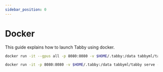 ```yaml
---
sidebar_position: 0
---
```


# Docker

This guide explains how to launch Tabby using docker.


<Tabs>
  <TabItem value="cuda" label="CUDA (requires NVIDIA Container Toolkit)" default>

  ```bash title="run.sh"
  docker run -it --gpus all -p 8080:8080 -v $HOME/.tabby:/data tabbyml/tabby serve --model TabbyML/StarCoder-1B --device cuda
  ```

  </TabItem>
  <TabItem value="cpu" label="CPU" default>

  ```bash title="run.sh"
  docker run -it -p 8080:8080 -v $HOME/.tabby:/data tabbyml/tabby serve --model TabbyML/StarCoder-1B
  ```

  </TabItem>
</Tabs>
